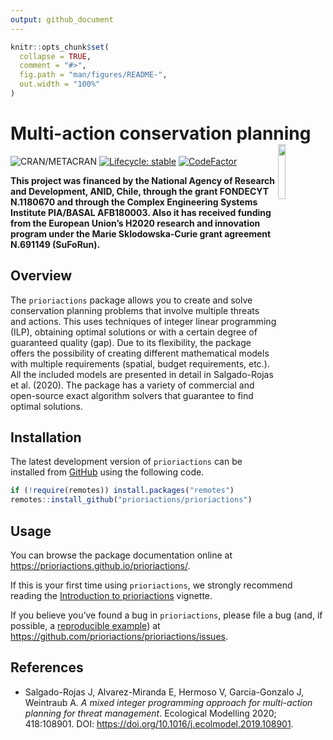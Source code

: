 ```yaml
---
output: github_document
---
```


<!-- README.md is generated from README.Rmd. Please edit that file -->

```r
knitr::opts_chunk$set(
  collapse = TRUE,
  comment = "#>",
  fig.path = "man/figures/README-",
  out.width = "100%"
)
```

# Multi-action conservation planning <img src="man/figures/logo.png" align="right" width=15% />

<!-- badges: start -->
![CRAN/METACRAN](https://www.r-pkg.org/badges/version/prioriactions)
[![Lifecycle: stable](https://img.shields.io/badge/lifecycle-stable-brightgreen.svg)](https://lifecycle.r-lib.org/articles/stages.html#stable)
[![CodeFactor](https://www.codefactor.io/repository/github/prioriactions/prioriactions/badge)](https://www.codefactor.io/repository/github/prioriactions/prioriactions)
<!-- badges: end -->

**This project was financed by the National Agency of Research and Development, ANID, Chile,  through the grant FONDECYT N.1180670 and through the Complex Engineering Systems Institute PIA/BASAL AFB180003. Also it has received funding from the European Union’s H2020 research and innovation program under the Marie Sklodowska-Curie grant agreement N.691149 (SuFoRun).**

## Overview

The `prioriactions` package allows you to create and solve conservation planning problems that involve multiple threats and actions. This uses techniques of integer linear programming (ILP), obtaining optimal solutions or with a certain degree of guaranteed quality (gap). Due to its flexibility, the package offers the possibility of creating different mathematical models with multiple requirements (spatial, budget requirements, etc.). All the included models are presented in detail in Salgado-Rojas et al. (2020). The package has a variety of commercial and open-source exact algorithm solvers that guarantee to find optimal solutions.


## Installation

The latest development version of `prioriactions` can be installed from [GitHub](https://github.com/prioriactions/prioriactions/) using the following code.

```r
if (!require(remotes)) install.packages("remotes")
remotes::install_github("prioriactions/prioriactions")
```

## Usage

You can browse the package documentation online at
<https://prioriactions.github.io/prioriactions/>.

If this is your first time using `prioriactions`, we strongly recommend reading the
[Introduction to prioriactions](https://prioriactions.github.io/prioriactions/articles/prioriactions.html)
vignette.

If you believe you've found a bug in `prioriactions`, please file a bug (and, if
possible, a [reproducible example](https://reprex.tidyverse.org)) at
<https://github.com/prioriactions/prioriactions/issues>.

## References

+ Salgado-Rojas J, Alvarez-Miranda E, Hermoso V, Garcia-Gonzalo J, Weintraub A. _A mixed integer programming approach for multi-action planning for threat management_. Ecological Modelling 2020; 418:108901. DOI: <https://doi.org/10.1016/j.ecolmodel.2019.108901>.
